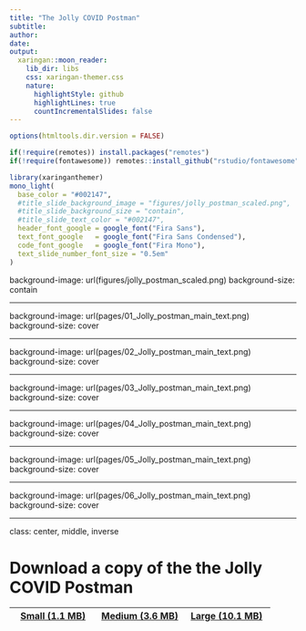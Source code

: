 ```yaml
---
title: "The Jolly COVID Postman"
subtitle:   
author: 
date: 
output:
  xaringan::moon_reader:
    lib_dir: libs
    css: xaringan-themer.css
    nature:
      highlightStyle: github
      highlightLines: true
      countIncrementalSlides: false
---
```


```r
options(htmltools.dir.version = FALSE)

if(!require(remotes)) install.packages("remotes")
if(!require(fontawesome)) remotes::install_github("rstudio/fontawesome")
```

```r
library(xaringanthemer)
mono_light(
  base_color = "#002147",
  #title_slide_background_image = "figures/jolly_postman_scaled.png",
  #title_slide_background_size = "contain",
  #title_slide_text_color = "#002147",
  header_font_google = google_font("Fira Sans"),
  text_font_google   = google_font("Fira Sans Condensed"),
  code_font_google   = google_font("Fira Mono"),
  text_slide_number_font_size = "0.5em"
)
```

background-image: url(figures/jolly_postman_scaled.png)
background-size: contain

---

background-image: url(pages/01_Jolly_postman_main_text.png)
background-size: cover

---

background-image: url(pages/02_Jolly_postman_main_text.png)
background-size: cover

---

background-image: url(pages/03_Jolly_postman_main_text.png)
background-size: cover

---

background-image: url(pages/04_Jolly_postman_main_text.png)
background-size: cover

---

background-image: url(pages/05_Jolly_postman_main_text.png)
background-size: cover

---

background-image: url(pages/06_Jolly_postman_main_text.png)
background-size: cover

---

class: center, middle, inverse

# Download a copy of the the Jolly COVID Postman

[Small (1.1 MB)](Jolly_COVID_Postman_small.pdf) | [Medium (3.6 MB)](Jolly_COVID_Postman_medium.pdf) | [Large (10.1 MB)](Jolly_COVID_Postman_large.pdf)
:---: | :---: | :---: